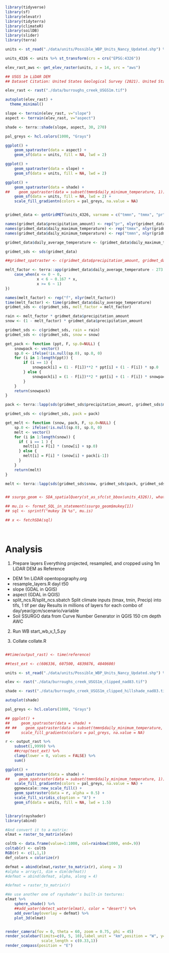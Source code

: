 ```r
library(tidyverse)
library(sf)
library(elevatr)
library(tidyterra)
library(climateR)
library(soilDB)
library(slider)
library(terra)

units <- st_read("./data/units/Possible_WBP_Units_Nancy_Updated.shp") %>% st_cast("MULTIPOLYGON")

units_4326 <- units %>% st_transform(crs = crs("EPSG:4326"))

elev_rast_aws <- get_elev_raster(units, z = 14, src = "aws")

## USGS 1m LiDAR DEM
## Dataset Citation: United States Geological Survey (2021). United States Geological Survey 3D Elevation Program 1 meter Digital Elevation Model. Distributed by OpenTopography. https://doi.org/10.5069/G98K778D. Accessed: 2024-05-07 

elev_rast <- rast("./data/burroughs_creek_USGS1m.tif")

autoplot(elev_rast) +
  theme_minimal()

slope <- terrain(elev_rast, v="slope") 
aspect <- terrain(elev_rast, v="aspect")

shade <- terra::shade(slope, aspect, 30, 270)

pal_greys <- hcl.colors(1000, "Grays")

ggplot() +
    geom_spatraster(data = aspect) +
    geom_sf(data = units, fill = NA, lwd = 2)

ggplot() +
    geom_spatraster(data = slope) +
    geom_sf(data = units, fill = NA, lwd = 2)

ggplot() +
    geom_spatraster(data = shade) +
##    geom_spatraster(data = subset(tmmn$daily_minimum_temperature, 1)) +
    geom_sf(data = units, fill = NA, lwd = 2) +
    scale_fill_gradientn(colors = pal_greys, na.value = NA)


gridmet_data <- getGridMET(units_4326, varname = c("tmmn", "tmmx", "pr"), startDate = "1980-01-01", endDate = "2022-12-31")

names(gridmet_data$precipitation_amount) <- rep("pr", nlyr(gridmet_data$precipitation_amount))
names(gridmet_data$daily_maximum_temperature) <- rep("tmmx", nlyr(gridmet_data$daily_maximum_temperature))
names(gridmet_data$daily_minimum_temperature) <- rep("tmmn", nlyr(gridmet_data$daily_minimum_temperature))

gridmet_data$daily_average_temperature <- (gridmet_data$daily_maximum_temperature + gridmet_data$daily_minimum_temperature) / 2

gridmet_sds <- sds(gridmet_data)

##gridmet_spatraster <- c(gridmet_data$precipitation_amount, gridmet_data$daily_maximum_temperature, gridmet_data$daily_minimum_temperature)

melt_factor <- terra::app(gridmet_data$daily_average_temperature - 273.15, function (x) {
    case_when(x <= 0 ~ 0,
              x < 6 ~ 0.167 * x,
              x >= 6 ~ 1)
})

names(melt_factor) <- rep("f", nlyr(melt_factor))
time(melt_factor) <- time(gridmet_data$daily_average_temperature)
gridmet_sds <- c(gridmet_sds, melt_factor = melt_factor)

rain <- melt_factor * gridmet_data$precipitation_amount
snow <- (1 - melt_factor) * gridmet_data$precipitation_amount

gridmet_sds <- c(gridmet_sds, rain = rain)
gridmet_sds <- c(gridmet_sds, snow = snow)

get_pack <- function (ppt, F, sp.0=NULL) {
    snowpack <- vector()
    sp.0 <- ifelse(!is.null(sp.0), sp.0, 0)
    for (i in 1:length(ppt)) {
        if (i == 1) {
            snowpack[i] = (1 - F[i])**2 * ppt[i] + (1 - F[i]) * sp.0
        } else {
            snowpack[i] = (1 - F[i])**2 * ppt[i] + (1 - F[i]) * snowpack[i - 1]
        }
    }
    return(snowpack)
}

pack <- terra::lapp(sds(gridmet_sds$precipitation_amount, gridmet_sds$melt_factor), fun = get_pack)

gridmet_sds <- c(gridmet_sds, pack = pack)

get_melt <- function (snow, pack, F, sp.0=NULL) {
    sp.0 <- ifelse(!is.null(sp.0), sp.0, 0)
    melt <- vector()
    for (i in 1:length(snow)) {
      if ( i == 1 ) {
        melt[i] = F[i] * (snow[i] + sp.0)
      } else {
        melt[i] = F[i] * (snow[i] + pack[i-1])
      }
    }
    return(melt)
}

melt <- terra::lapp(sds(gridmet_sds$snow, gridmet_sds$pack, gridmet_sds$melt_factor), fun = get_melt)


## ssurgo_geom <- SDA_spatialQuery(st_as_sfc(st_bbox(units_4326)), what = "mupolygon", db = "SSURGO", geomIntersection = TRUE)

## mu.is <- format_SQL_in_statement(ssurgo_geom$mukey[1])
## sql <- sprintf("mukey IN %s", mu.is)

## x <- fetchSDA(sql)




```


# Analysis
1. Prepare layers
Everything projected, resampled, and cropped using 1m LiDAR DEM as Reference
- DEM
1m LiDAR opentopography.org
- resample_layers.R
	dayl
	t50
- slope (GDAL in QGIS)
- aspect (GDAL in QGIS)
- split_ncs.R/split_ncs.sbatch
  Split climate inputs (tmax, tmin, Precip) into tifs, 1 tif per day
  Results in millions of layers for each combo of day/year/gcm/scenario/variable
- Soil
SSURGO data from Curve Number Generator in QGIS
150 cm depth AWC

2. Run WB
start_wb_v_1_5.py

3. Collate
collate.R


``` r

##time(output_rast) <- time(reference)

##test_ext <- c(606336, 607500, 4839876, 4840600)

units <- st_read("./data/units/Possible_WBP_Units_Nancy_Updated.shp") %>% st_cast("MULTIPOLYGON")

elev <- rast("./data/burroughs_creek_USGS1m_clipped_nad83.tif") 

shade <- rast("./data/burroughs_creek_USGS1m_clipped_hillshade_nad83.tif")

autoplot(shade)

pal_greys <- hcl.colors(1000, "Grays")

## ggplot() +
##     geom_spatraster(data = shade) +
## ##    geom_spatraster(data = subset(tmmn$daily_minimum_temperature, 1)) +
##     scale_fill_gradientn(colors = pal_greys, na.value = NA)

r <- output_rast %>%
    subset(1,9999) %>%
    ##crop(test_ext) %>%
    clamp(lower = 0, values = FALSE) %>%
    sum()

ggplot() +
    geom_spatraster(data = shade) +
##    geom_spatraster(data = subset(tmmn$daily_minimum_temperature, 1)) +
    scale_fill_gradientn(colors = pal_greys, na.value = NA) +
    ggnewscale::new_scale_fill() +
    geom_spatraster(data = r, alpha = 0.5) +
    scale_fill_viridis_c(option = "A") +
    geom_sf(data = units, fill = NA, lwd = 1.5)


library(rayshader)
library(abind)

#And convert it to a matrix:
elmat = raster_to_matrix(elev)

coltb <- data.frame(value=1:1000, col=rainbow(1000, end=.9))
coltab(r) <- coltb
RGB(r) <- c(1,1,1)
def_colors = colorize(r)

defmat = abind(elmat,raster_to_matrix(r), along = 3)
#alpha = array(1, dim = dim(defmat))
#defmat = abind(defmat, alpha, along = 4)

#defmat = raster_to_matrix(r)

#We use another one of rayshader's built-in textures:
elmat %>%
    sphere_shade() %>%
    ##add_water(detect_water(elmat), color = "desert") %>%
    add_overlay(overlay = defmat) %>%
    plot_3d(elmat)


render_camera(fov = 0, theta = 60, zoom = 0.75, phi = 45)
render_scalebar(limits=c(0, 5, 10),label_unit = "km",position = "W", y=50,
                scale_length = c(0.33,1))
render_compass(position = "E")

```
